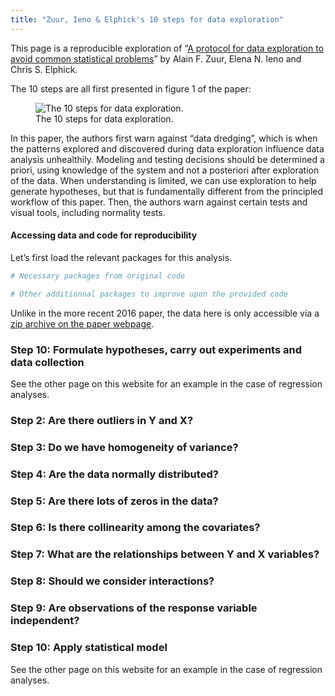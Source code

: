 ```yaml
---
title: "Zuur, Ieno & Elphick's 10 steps for data exploration"
---
```


This page is a reproducible exploration of "[A protocol for data exploration to avoid common statistical problems](https://besjournals.onlinelibrary.wiley.com/doi/10.1111/j.2041-210X.2009.00001.x)" by Alain F. Zuur, Elena N. Ieno and Chris S. Elphick.

The 10 steps are all first presented in figure 1 of the paper:

![The 10 steps for data exploration.](https://besjournals.onlinelibrary.wiley.com/cms/asset/890dd91b-444e-430b-b41b-c7edee6653fb/mee3_1_f1.gif){alt="The 10 steps for data exploration." fig-align="center"}

In this paper, the authors first warn against "data dredging", which is when the patterns explored and discovered during data exploration influence data analysis unhealthily. Modeling and testing decisions should be determined a priori, using knowledge of the system and not a posteriori after exploration of the data. When understanding is limited, we can use exploration to help generate hypotheses, but that is fundamentally different from the principled workflow of this paper. Then, the authors warn against certain tests and visual tools, including normality tests.

#### Accessing data and code for reproducibility

Let's first load the relevant packages for this analysis.

```r
# Necessary packages from original code

# Other additionnal packages to improve upon the provided code

```

Unlike in the more recent 2016 paper, the data here is only accessible via a [zip archive on the paper webpage](Step 8: Are observations of the response variable independent?).

### Step 10: Formulate hypotheses, carry out experiments and data collection

See the other page on this website for an example in the case of regression analyses.

### Step 2: Are there outliers in Y and X?

### Step 3: Do we have homogeneity of variance?

### Step 4: Are the data normally distributed?

### Step 5: Are there lots of zeros in the data?

### Step 6: Is there collinearity among the covariates?

### Step 7: What are the relationships between Y and X variables?

### Step 8: Should we consider interactions?

### Step 9: Are observations of the response variable independent?

### Step 10: Apply statistical model

See the other page on this website for an example in the case of regression analyses.
